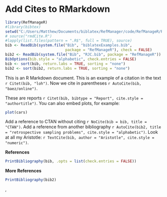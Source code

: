 Add Cites to RMarkdown
========================================================

```r
library(RefManageR)
#library(bibtex)
setwd("C:/Users/Matthew/Documents/biblatex/RefManager/code/RefManageR/R")
# source("rmdCite.R")
#lapply(list.files(pattern = ".R$", full = TRUE), source)
bib <- ReadBib(system.file("Bib", "biblatexExamples.bib", 
                           package = "RefManageR"), check = FALSE)
bib2 <- ReadBib(system.file("Bib", "RJC.bib", package = "RefManageR"))
BibOptions(bib.style = "alphabetic", check.entries = FALSE)
bib <- sort(bib, return.labs = TRUE, sorting = "none")
bib2 <- sort(bib2, return.labs = TRUE, sorting = "none")
```
  This is an R Markdown document. This is an example of a citation in the text `r Citet(bib, "loh")`. Now we cite in parentheses `r AutoCite(bib, "baez/online")`.

These are reports `r Citet(bib, bibtype = "Report", cite.style = "authortitle")`.
You can also embed plots, for example: 
  
```r
plot(cars)
```
Add a reference to CTAN without citing `r NoCite(bib = bib, title = "CTAN")`.  Add a reference from another bibliography `r AutoCite(bib2, title = "retrospective sampling problems", cite.style = "alphabetic")`.  Look at all my Aristotle: `r TextCite(bib, author = "Aristotle", cite.style = "numeric")`.

**References**

```r
PrintBibliography(bib, .opts = list(check.entries = FALSE))
```

**More References**

```r
PrintBibliography(bib2)
```
,